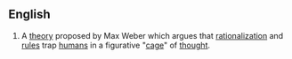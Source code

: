 {{wikipedia}}
==English==
{{en-noun|-}}
#{{sociology}} A [[theory]] proposed by Max Weber which argues that [[rationalization]] and [[rule]]s trap [[human]]s in a figurative "[[cage]]" of [[thought]].